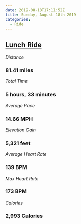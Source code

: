 ```yaml
---
date: 2019-08-18T17:11:52Z
title: Sunday, August 18th 2019
categories:
  - Ride
---
```

## [Lunch Ride](https://www.strava.com/activities/2631246169)

_Distance_

### 81.41 miles

_Total Time_

### 5 hours, 33 minutes

_Average Pace_

### 14.66 MPH

_Elevation Gain_

### 5,321 feet

_Average Heart Rate_

### 139 BPM

_Max Heart Rate_

### 173 BPM

_Calories_

### 2,993 Calories